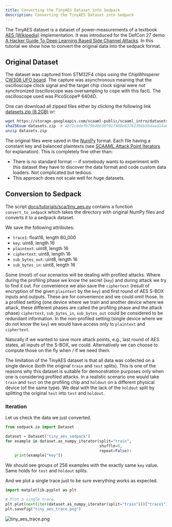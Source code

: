 ```yaml
---
title: Converting the TinyAES Dataset into Sedpack
description: Converting the TinyAES Dataset into Sedpack
---
```


The TinyAES dataset is a dataset of power-measurements of a textbook [AES
(Wikipedia)](https://de.wikipedia.org/wiki/Advanced_Encryption_Standard)
implementation. It was introduced for the DefCon 27 demo: [A Hacker Guide To
Deep Learning Based Side Channel
Attacks](https://elie.net/talk/a-hackerguide-to-deep-learning-based-side-channel-attacks).
In this tutorial we show how to convert the original data into the sedpack
format.

## Original Dataset

The dataset was captured from STM32F4 chips using the ChipWhisperer [CW308 UFO
board](https://www.newae.com/chipwhisperer). The capture was asynchronous
meaning that the oscilloscope clock signal and the target chip clock signal
were not synchronized (oscilloscope was oversampling to cope with this fact).
The oscilloscope used was PicoScope&reg; 6404D.

One can download all zipped files either by clicking the following link
[datasets.zip
(8.2GB)](https://storage.googleapis.com/scaaml-public/scaaml_intro/datasets.zip)
or:

```bash
wget https://storage.googleapis.com/scaaml-public/scaaml_intro/datasets.zip
sha256sum datasets.zip  # 4bf2c6defb79b40b30f01f488e83762396b56daad14a694f64916be2b665b2f8 
unzip datasets.zip
```

The original files were saved in the
[NumPy](https://numpy.org/doc/1.26/reference/generated/numpy.savez.html)
format. Each file having a constant key and balanced plaintexts (see [SCAAML
Attack Point
Iterators](https://google.github.io/scaaml/guides/capture/attack_point_iterators/)
for explanation). This is completely fine other than:

-   There is no standard format -- if somebody wants to experiment with this
    dataset they have to discover the data format and code custom data loaders.
    Not complicated but tedious.
-   This approach does not scale well for huge datasets.

## Conversion to Sedpack

The script
[docs/tutorials/sca/tiny_aes.py](https://github.com/google/sedpack/blob/main/docs/tutorials/sca/tiny_aes.py)
contains a function `convert_to_sedpack` which takes the directory with
original NumPy files and converts it to a sedpack dataset.

We save the following attributes:

-   `trace1`: float16, length 80_000
-   `key`: uint8, length 16
-   `plaintext`: uint8, length 16
-   `ciphertext`: uint8, length 16
-   `sub_bytes_out`: uint8, length 16
-   `sub_bytes_in`: uint8, length 16

Some (most) of our scenarios will be dealing with profiled attacks. Where
during the profiling phase we know the secret (`key`) and during attack we try
to find it out. For convenience we also save the `ciphertext` (result of
encryption of the given `plaintext` by the `key`) and first round of AES S-BOX
inputs and outputs. These are for convenience and we could omit those. In a
profiled setting (one device where we train and another device where we attack,
these different phases are called the profiling phase and the attack phase)
`ciphertext`, `sub_bytes_in`, `sub_bytes_out` could be considered to be
redundant information. In the non-profiled setting (single device where we do
not know the `key`) we would have access only to `plaintext` and `ciphertext`.

Naturally if we wanted to save more attack points, e.g., last round of AES
states, all inputs of the S-BOX, we could. Alternatively we can choose to
compute those on the fly when / if we need them.

The limitation of the TinyAES dataset is that all data was collected on a
single device (both the original `train` and `test` splits). This is one of the
reasons why this dataset is suitable for demonstration purposes only when one
is considering profiled attacks. In a realistic scenario one would take `train`
and `test` on the profiling chip and `holdout` on a different physical device
(of the same type). We deal with the lack of the `holdout` split by splitting
the original `test` into `test` and `holdout`.

### Iteration

Let us check the data we just converted.

```python
from sedpack.io import Dataset

dataset = Dataset("tiny_aes_sedpack")
for example in dataset.as_numpy_iterator(split="train",
                                         shuffle=0,
                                         repeat=False):
    print(example["key"])
```

We should see groups of 256 examples with the exactly same `key` value. Same
holds for `test` and `holdout` splits.

And we plot a single trace just to be sure everything works as expected.

```python
import matplotlib.pyplot as plt

# Plot a single trace.
plt.plot(next(iter(dataset.as_numpy_iterator(split="train")))["trace1"])
plt.savefig("tiny_aes_trace.png")
```

![tiny_aes_trace.png](tiny_aes_trace.png)
